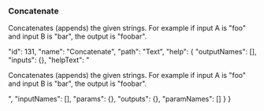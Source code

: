 ### Concatenate

Concatenates (appends) the given strings. For example if input <span class="highlight">A</span> is "foo" and input <span class="highlight">B</span> is "bar", the output is "foobar".










  "id": 131,
  "name": "Concatenate",
  "path": "Text",
  "help": {
    "outputNames": [],
    "inputs": {},
    "helpText": "<p>Concatenates (appends) the given strings. For example if input <span class='highlight'>A</span> is \"foo\" and input <span class='highlight'>B</span> is \"bar\", the output is \"foobar\".</p>",
    "inputNames": [],
    "params": {},
    "outputs": {},
    "paramNames": []
  }
}